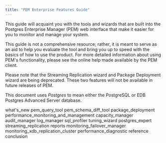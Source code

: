 ```yaml
---
title: "PEM Enterprise Features Guide"
---
```


This guide will acquaint you with the tools and wizards that are built into the Postgres Enterprise Manager (PEM) web interface that make it easier for you to monitor and manage your system.

This guide is not a comprehensive resource; rather, it is meant to serve as an aid to help you evaluate the tool and bring you up to speed with the basics of how to use the product. For more detailed information about using PEM's functionality, please see the online help made available by the PEM client.

Please note that the Streaming Replication wizard and Package Deployment wizard are being deprecated. These two features will not be available in future releases of PEM.

This document uses *Postgres* to mean either the PostgreSQL or EDB Postgres Advanced Server database.

<div class="toctree" maxdepth="3">

what's_new pem_query_tool pem_schema_diff_tool package_deployment performance_monitoring_and_management capacity_manager audit_manager log_manager sql_profiler tuning_wizard postgres_expert streaming_replication reports monitoring_failover_manager monitoring_xdb_replication_cluster performance_diagnostic reference conclusion

</div>
